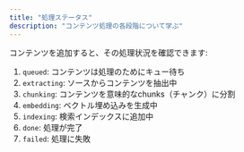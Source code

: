 ```yaml
---
title: "処理ステータス"
description: "コンテンツ処理の各段階について学ぶ"
---
```


コンテンツを追加すると、その処理状況を確認できます:

1. `queued`: コンテンツは処理のためにキュー待ち
2. `extracting`: ソースからコンテンツを抽出中
3. `chunking`: コンテンツを意味的なchunks（チャンク）に分割
4. `embedding`: ベクトル埋め込みを生成中
5. `indexing`: 検索インデックスに追加中
6. `done`: 処理が完了
7. `failed`: 処理に失敗